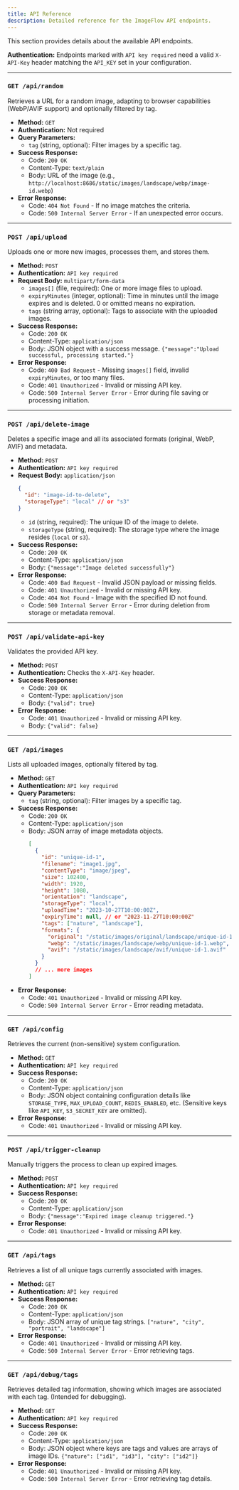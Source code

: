 ```yaml
---
title: API Reference
description: Detailed reference for the ImageFlow API endpoints.
---
```


This section provides details about the available API endpoints.

**Authentication:** Endpoints marked with `API key required` need a valid `X-API-Key` header matching the `API_KEY` set in your configuration.

---

### `GET /api/random`

Retrieves a URL for a random image, adapting to browser capabilities (WebP/AVIF support) and optionally filtered by tag.

-   **Method:** `GET`
-   **Authentication:** Not required
-   **Query Parameters:**
    -   `tag` (string, optional): Filter images by a specific tag.
-   **Success Response:**
    -   Code: `200 OK`
    -   Content-Type: `text/plain`
    -   Body: URL of the image (e.g., `http://localhost:8686/static/images/landscape/webp/image-id.webp`)
-   **Error Response:**
    -   Code: `404 Not Found` - If no image matches the criteria.
    -   Code: `500 Internal Server Error` - If an unexpected error occurs.

---

### `POST /api/upload`

Uploads one or more new images, processes them, and stores them.

-   **Method:** `POST`
-   **Authentication:** `API key required`
-   **Request Body:** `multipart/form-data`
    -   `images[]` (file, required): One or more image files to upload.
    -   `expiryMinutes` (integer, optional): Time in minutes until the image expires and is deleted. 0 or omitted means no expiration.
    -   `tags` (string array, optional): Tags to associate with the uploaded images.
-   **Success Response:**
    -   Code: `200 OK`
    -   Content-Type: `application/json`
    -   Body: JSON object with a success message. `{"message":"Upload successful, processing started."}`
-   **Error Response:**
    -   Code: `400 Bad Request` - Missing `images[]` field, invalid `expiryMinutes`, or too many files.
    -   Code: `401 Unauthorized` - Invalid or missing API key.
    -   Code: `500 Internal Server Error` - Error during file saving or processing initiation.

---

### `POST /api/delete-image`

Deletes a specific image and all its associated formats (original, WebP, AVIF) and metadata.

-   **Method:** `POST`
-   **Authentication:** `API key required`
-   **Request Body:** `application/json`
    ```json
    {
      "id": "image-id-to-delete",
      "storageType": "local" // or "s3"
    }
    ```
    -   `id` (string, required): The unique ID of the image to delete.
    -   `storageType` (string, required): The storage type where the image resides (`local` or `s3`).
-   **Success Response:**
    -   Code: `200 OK`
    -   Content-Type: `application/json`
    -   Body: `{"message":"Image deleted successfully"}`
-   **Error Response:**
    -   Code: `400 Bad Request` - Invalid JSON payload or missing fields.
    -   Code: `401 Unauthorized` - Invalid or missing API key.
    -   Code: `404 Not Found` - Image with the specified ID not found.
    -   Code: `500 Internal Server Error` - Error during deletion from storage or metadata removal.

---

### `POST /api/validate-api-key`

Validates the provided API key.

-   **Method:** `POST`
-   **Authentication:** Checks the `X-API-Key` header.
-   **Success Response:**
    -   Code: `200 OK`
    -   Content-Type: `application/json`
    -   Body: `{"valid": true}`
-   **Error Response:**
    -   Code: `401 Unauthorized` - Invalid or missing API key.
    -   Body: `{"valid": false}`

---

### `GET /api/images`

Lists all uploaded images, optionally filtered by tag.

-   **Method:** `GET`
-   **Authentication:** `API key required`
-   **Query Parameters:**
    -   `tag` (string, optional): Filter images by a specific tag.
-   **Success Response:**
    -   Code: `200 OK`
    -   Content-Type: `application/json`
    -   Body: JSON array of image metadata objects.
        ```json
        [
          {
            "id": "unique-id-1",
            "filename": "image1.jpg",
            "contentType": "image/jpeg",
            "size": 102400,
            "width": 1920,
            "height": 1080,
            "orientation": "landscape",
            "storageType": "local",
            "uploadTime": "2023-10-27T10:00:00Z",
            "expiryTime": null, // or "2023-11-27T10:00:00Z"
            "tags": ["nature", "landscape"],
            "formats": {
              "original": "/static/images/original/landscape/unique-id-1.jpg",
              "webp": "/static/images/landscape/webp/unique-id-1.webp",
              "avif": "/static/images/landscape/avif/unique-id-1.avif"
            }
          }
          // ... more images
        ]
        ```
-   **Error Response:**
    -   Code: `401 Unauthorized` - Invalid or missing API key.
    -   Code: `500 Internal Server Error` - Error reading metadata.

---

### `GET /api/config`

Retrieves the current (non-sensitive) system configuration.

-   **Method:** `GET`
-   **Authentication:** `API key required`
-   **Success Response:**
    -   Code: `200 OK`
    -   Content-Type: `application/json`
    -   Body: JSON object containing configuration details like `STORAGE_TYPE`, `MAX_UPLOAD_COUNT`, `REDIS_ENABLED`, etc. (Sensitive keys like `API_KEY`, `S3_SECRET_KEY` are omitted).
-   **Error Response:**
    -   Code: `401 Unauthorized` - Invalid or missing API key.

---

### `POST /api/trigger-cleanup`

Manually triggers the process to clean up expired images.

-   **Method:** `POST`
-   **Authentication:** `API key required`
-   **Success Response:**
    -   Code: `200 OK`
    -   Content-Type: `application/json`
    -   Body: `{"message":"Expired image cleanup triggered."}`
-   **Error Response:**
    -   Code: `401 Unauthorized` - Invalid or missing API key.

---

### `GET /api/tags`

Retrieves a list of all unique tags currently associated with images.

-   **Method:** `GET`
-   **Authentication:** `API key required`
-   **Success Response:**
    -   Code: `200 OK`
    -   Content-Type: `application/json`
    -   Body: JSON array of unique tag strings. `["nature", "city", "portrait", "landscape"]`
-   **Error Response:**
    -   Code: `401 Unauthorized` - Invalid or missing API key.
    -   Code: `500 Internal Server Error` - Error retrieving tags.

---

### `GET /api/debug/tags`

Retrieves detailed tag information, showing which images are associated with each tag. (Intended for debugging).

-   **Method:** `GET`
-   **Authentication:** `API key required`
-   **Success Response:**
    -   Code: `200 OK`
    -   Content-Type: `application/json`
    -   Body: JSON object where keys are tags and values are arrays of image IDs. `{"nature": ["id1", "id3"], "city": ["id2"]}`
-   **Error Response:**
    -   Code: `401 Unauthorized` - Invalid or missing API key.
    -   Code: `500 Internal Server Error` - Error retrieving tag details. 